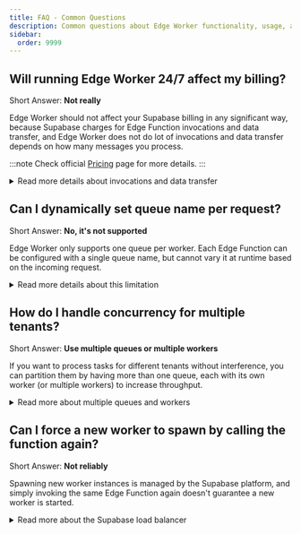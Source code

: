 ```yaml
---
title: FAQ - Common Questions
description: Common questions about Edge Worker functionality, usage, and billing.
sidebar:
  order: 9999
---
```


## Will running Edge Worker 24/7 affect my billing?

Short Answer: **Not really**

Edge Worker should not affect your Supabase billing in any significant way,
because Supabase charges for Edge Function invocations and data transfer,
and Edge Worker does not do lot of invocations and data transfer depends
on how many messages you process.

:::note
Check official [Pricing](https://supabase.com/pricing) page for more details.
:::

<details>
<summary>Read more details about invocations and data transfer</summary>

### Effect on Invocations

Edge Worker lives in a regular Edge Function and function must be called with
HTTP request to start it.

Worker will also do that HTTP request to respawn itself.
It does that when it detects that CPU or Clock soft limits were reached.

But even if your Worker would process hundreds of jobs per second for the whole
month without a stop and exceed limits every 6 seconds,
it will still not exceed the invocation limits of the Free Tier, which is set to 500.000 per month.

### Effect on Data Transfer

The bandwidth used by a worker depends mostly on how many and how big messages
it will get from the queue.

Just polling without returning any messages eats a tiny amount of bandwidth,
but should be negligible compared to retrieving actual data.

Currently, Supabase offers 5GB of bandwidth per month in the Free Tier.
</details>

## Can I dynamically set queue name per request?

Short Answer: **No, it's not supported**

Edge Worker only supports one queue per worker. Each Edge Function can be configured
with a single queue name, but cannot vary it at runtime based on the incoming request.

<details>
<summary>Read more details about this limitation</summary>

### Why only one queue per worker?

- It simplifies the worker internals and debugging.
- The Edge Functions environment is ephemeral and limited, so handling multiple queues in one worker is not recommended.
- You can create additional workers for separate queues if needed.
</details>

## How do I handle concurrency for multiple tenants?

Short Answer: **Use multiple queues or multiple workers**

If you want to process tasks for different tenants without interference, you can
partition them by having more than one queue, each with its own worker (or multiple
workers) to increase throughput.

<details>
<summary>Read more about multiple queues and workers</summary>

### Multiple queue strategy

- Deploy a dedicated worker for each queue, e.g. `{ queueName: 'tasks-tenant1' }`.
- Send tenant-specific messages to the appropriate queue.
- This way, each tenant's workload is isolated and won't block others.

</details>

## Can I force a new worker to spawn by calling the function again?

Short Answer: **Not reliably**

Spawning new worker instances is managed by the Supabase platform, and simply invoking
the same Edge Function again doesn't guarantee a new worker is started.

<details>
<summary>Read more about the Supabase load balancer</summary>

### Why can't I control worker creation?

- Workers are managed by an API gateway that decides when to start new instances based on load and availability.
- Sending multiple HTTP requests to the same Edge Function will not necessarily create new workers.
- For concurrency or throughput, run multiple Edge Functions or workers, each configured separately.
</details>
